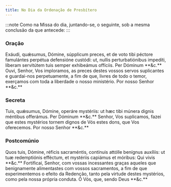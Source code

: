 ```yaml
---
title: No Dia da Ordenação de Presbítero
---
```


:::note
Como na Missa do dia, juntando-se, o seguinte, sob a mesma conclusão da que antecede:
:::

### Oração

<div class="grid grid-cols-2 gap-5">
  <span class="text-justify">
    Exáudi, quǽsumus, Dómine, súpplicum preces, et de voto tibi péctore
    famulántes perpétua defensióne custódi: ut, nullis perturbatiónibus
    impedíti, líberam servitútem tuis semper exhibeámus offíciis. Per Dóminum
    **&c.**
  </span>
  <span class="text-justify">
    Ouvi, Senhor, Vos imploramos, as preces destes vossos servos suplicantes e
    guardai-nos perpetuamente, a fim de que, livres de todo o temor, exerçamos
    com toda a liberdade o nosso ministério. Por nosso Senhor **&c.**
  </span>
</div>

### Secreta

<div class="grid grid-cols-2 gap-5">
  <span class="text-justify">
    Tuis, quǽsumus, Dómine, operáre mystériis: ut hæc tibi múnera dignis
    méntibus offerámus. Per Dóminum **&c.**
  </span>
  <span class="text-justify">
    Senhor, Vos suplicamos, fazei que estes mystérios tornem dignos de Vós estes
    dons, que Vos oferecemos. Por nosso Senhor **&c.**
  </span>
</div>

### Postcomúnio

<div class="grid grid-cols-2 gap-5">
  <span class="text-justify">
    Quos tuis, Dómine, réficis sacraméntis, contínuis attólle benígnus auxíliis:
    ut tuæ redemptiónis efféctum, et mystériis capiámus et móribus: Qui vivis
    **&c.**
  </span>
  <span class="text-justify">
    Fortificai, Senhor, com vossas incessantes graças aqueles que benignamente
    alimentastes com vossos sacramentos, a fim de que experimentemos o efeito da
    Redenção, tanto pela virtude destes mystérios, como pela nossa própria
    conduta. Ó Vós, que, sendo Deus **&c.**
  </span>
</div>
